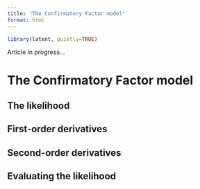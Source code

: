```yaml
---
title: "The Confirmatory Factor model"
format: html
---
```


```r
library(latent, quietly=TRUE)
```

Article in progress...

# The Confirmatory Factor model


## The likelihood


## First-order derivatives


## Second-order derivatives


## Evaluating the likelihood





